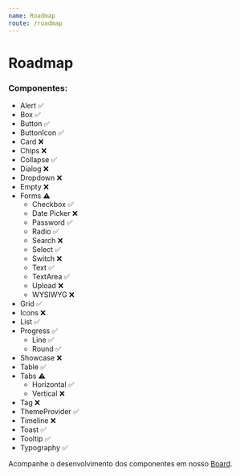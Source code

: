```yaml
---
name: Roadmap
route: /roadmap
---
```


# Roadmap

### Componentes:

- Alert ✅
- Box ✅
- Button ✅
- ButtonIcon ✅
- Card ❌
- Chips ❌
- Collapse ✅
- Dialog ❌
- Dropdown ❌
- Empty ❌
- Forms ⚠️
  - Checkbox ✅
  - Date Picker ❌
  - Password ✅
  - Radio ✅
  - Search ❌
  - Select ✅
  - Switch ❌
  - Text ✅
  - TextArea ✅
  - Upload ❌
  - WYSIWYG ❌
- Grid ✅
- Icons ❌
- List ✅
- Progress ✅
  - Line ✅
  - Round ✅
- Showcase ❌
- Table ✅
- Tabs ⚠️
  - Horizontal ✅
  - Vertical ❌
- Tag ❌
- ThemeProvider ✅
- Timeline ❌
- Toast ✅
- Tooltip ✅
- Typography ✅

Acompanhe o desenvolvimento dos componentes em nosso [Board](https://github.com/eduzz/houston/projects/3).
